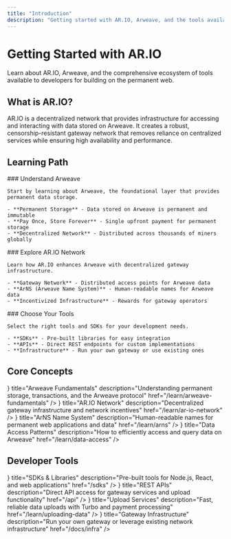 ```yaml
---
title: "Introduction"
description: "Getting started with AR.IO, Arweave, and the tools available to developers"
---
```



# Getting Started with AR.IO

Learn about AR.IO, Arweave, and the comprehensive ecosystem of tools available to developers for building on the permanent web.

## What is AR.IO?

AR.IO is a decentralized network that provides infrastructure for accessing and interacting with data stored on Arweave. It creates a robust, censorship-resistant gateway network that removes reliance on centralized services while ensuring high availability and performance.

## Learning Path

<Steps>
  <Step>
    ### Understand Arweave

    Start by learning about Arweave, the foundational layer that provides permanent data storage.

    - **Permanent Storage** - Data stored on Arweave is permanent and immutable
    - **Pay Once, Store Forever** - Single upfront payment for permanent storage
    - **Decentralized Network** - Distributed across thousands of miners globally
  </Step>
  <Step>
    ### Explore AR.IO Network

    Learn how AR.IO enhances Arweave with decentralized gateway infrastructure.

    - **Gateway Network** - Distributed access points for Arweave data
    - **ArNS (Arweave Name System)** - Human-readable names for Arweave data
    - **Incentivized Infrastructure** - Rewards for gateway operators
  </Step>
  <Step>
    ### Choose Your Tools

    Select the right tools and SDKs for your development needs.

    - **SDKs** - Pre-built libraries for easy integration
    - **APIs** - Direct REST endpoints for custom implementations
    - **Infrastructure** - Run your own gateway or use existing ones
  </Step>
</Steps>

## Core Concepts

<Cards>
  <Card
    icon={<Database />}
    title="Arweave Fundamentals"
    description="Understanding permanent storage, transactions, and the Arweave protocol"
    href="/learn/arweave-fundamentals"
  />
  <Card
    icon={<Network />}
    title="AR.IO Network"
    description="Decentralized gateway infrastructure and network incentives"
    href="/learn/ar-io-network"
  />
  <Card
    icon={<Globe />}
    title="ArNS Name System"
    description="Human-readable names for permanent web applications and data"
    href="/learn/arns"
  />
  <Card
    icon={<Search />}
    title="Data Access Patterns"
    description="How to efficiently access and query data on Arweave"
    href="/learn/data-access"
  />
</Cards>

## Developer Tools

<Cards>
  <Card
    icon={<Code />}
    title="SDKs & Libraries"
    description="Pre-built tools for Node.js, React, and web applications"
    href="/sdks"
  />
  <Card
    icon={<Network />}
    title="REST APIs"
    description="Direct API access for gateway services and upload functionality"
    href="/api"
  />
  <Card
    icon={<Zap />}
    title="Upload Services"
    description="Fast, reliable data uploads with Turbo and payment processing"
    href="/learn/uploading-data"
  />
  <Card
    icon={<Globe />}
    title="Gateway Infrastructure"
    description="Run your own gateway or leverage existing network infrastructure"
    href="/docs/infra"
  />
</Cards>
